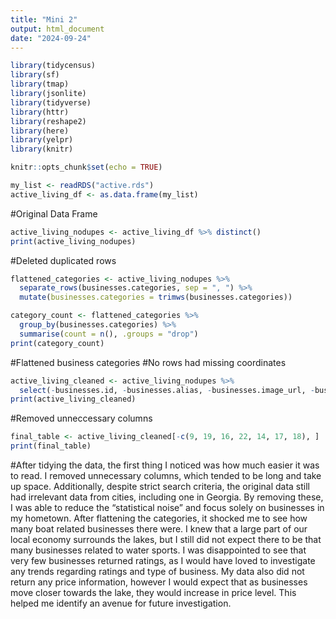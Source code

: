 ```yaml
---
title: "Mini 2"
output: html_document
date: "2024-09-24"
---
```

```r
library(tidycensus)
library(sf)
library(tmap)
library(jsonlite)
library(tidyverse)
library(httr)
library(reshape2)
library(here)
library(yelpr)
library(knitr)
```
```r
knitr::opts_chunk$set(echo = TRUE)
```

```r
my_list <- readRDS("active.rds")
active_living_df <- as.data.frame(my_list)
```
#Original Data Frame
```r
active_living_nodupes <- active_living_df %>% distinct()
print(active_living_nodupes)
```
#Deleted duplicated rows
```r
flattened_categories <- active_living_nodupes %>%
  separate_rows(businesses.categories, sep = ", ") %>%
  mutate(businesses.categories = trimws(businesses.categories))

category_count <- flattened_categories %>%
  group_by(businesses.categories) %>%
  summarise(count = n(), .groups = "drop")
print(category_count)
```
#Flattened business categories
#No rows had missing coordinates
```r
active_living_cleaned <- active_living_nodupes %>%
  select(-businesses.id, -businesses.alias, -businesses.image_url, -businesses.is_closed, -businesses.url, -businesses.transactions, -businesses.display_phone, -businesses.distance, -businesses.business_hours, -region.center.longitude, -region.center.latitude, -total, -businesses.attributes)
print(active_living_cleaned)
```
#Removed unneccessary columns
```r
final_table <- active_living_cleaned[-c(9, 19, 16, 22, 14, 17, 18), ]
print(final_table)
```
#After tidying the data, the first thing I noticed was how much easier it was to read. I removed unnecessary columns, which tended to be long and take up space. Additionally, despite strict search criteria, the original data still had irrelevant data from cities, including one in Georgia. By removing these, I was able to reduce the “statistical noise” and focus solely on businesses in my hometown. After flattening the categories, it shocked me to see how many boat related businesses there were. I knew that a large part of our local economy surrounds the lakes, but I still did not expect there to be that many businesses related to water sports. I was disappointed to see that very few businesses returned ratings, as I would have loved to investigate any trends regarding ratings and type of business. My data also did not return any price information, however I would expect that as businesses move closer towards the lake, they would increase in price level. This helped me identify an avenue for future investigation.